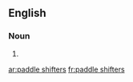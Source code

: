 ==English==

===Noun===
{{head|en|head=[[paddle]] [[shifter]]s}}

# {{plural of|paddle shifter}}

[[ar:paddle shifters]]
[[fr:paddle shifters]]